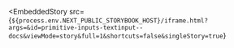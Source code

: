 
<EmbeddedStory
  src={`${process.env.NEXT_PUBLIC_STORYBOOK_HOST}/iframe.html?args=&id=primitive-inputs-textinput--docs&viewMode=story&full=1&shortcuts=false&singleStory=true`}
></EmbeddedStory>